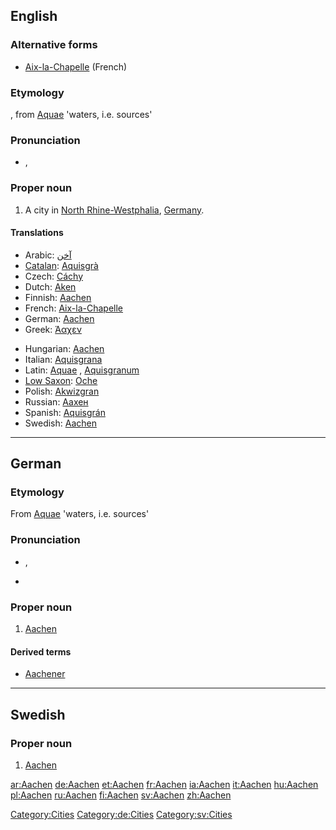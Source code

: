 {{wikipedia}}
==English==

===Alternative forms===
* [[Aix-la-Chapelle]] (French)

===Etymology===
{{etyl|de}}, from {{etyl|la}} [[Aquae]] 'waters, i.e. sources'

===Pronunciation===
* {{IPA|/'ɑːkən/}}, {{SAMPA|/"A:k@n/}}

===Proper noun===
{{infl|en|proper noun}}

# A city in [[North Rhine-Westphalia]], [[Germany]].

====Translations====
{{trans-top|city in North Rhine-Westphalia}}
* Arabic: [[آخن]]
* [[Catalan]]: [[Aquisgrà]]
* Czech: [[Cáchy]]
* Dutch: [[Aken]]
* Finnish: [[#Finnish|Aachen]]
* French: [[Aix-la-Chapelle]]
* German: [[#German|Aachen]]
* Greek: [[Άαχεν]]
{{trans-mid}}
* Hungarian: [[#Hungarian|Aachen]]
* Italian: [[Aquisgrana]]
* Latin: [[Aquae]] {{p}}, [[Aquisgranum]] {{n}}
* [[Low Saxon]]: [[Oche]]
* Polish: [[Akwizgran]]
* Russian: [[Аахен]] {{m}}
* Spanish: [[Aquisgrán]]
* Swedish: [[#Swedish|Aachen]]
{{trans-bottom}}

[[Category:Cities]]

----

==German==

===Etymology===
From {{etyl|la}} [[Aquae]] 'waters, i.e. sources'

===Pronunciation===
* {{IPA|/ˈaːxən/|lang=de}}, {{SAMPA|/"a:x@n/|lang=de}}
* {{audio|De-Aachen.ogg|Audio}}

===Proper noun===
{{de-noun-n|genitive=Aachens}}

# [[#English|Aachen]]

====Derived terms====
* [[Aachener]]

[[Category:de:Cities]]

----

==Swedish==

===Proper noun===
{{infl|sv|proper noun}}

# [[#English|Aachen]]

[[Category:sv:Cities]]

[[ar:Aachen]]
[[de:Aachen]]
[[et:Aachen]]
[[fr:Aachen]]
[[ia:Aachen]]
[[it:Aachen]]
[[hu:Aachen]]
[[pl:Aachen]]
[[ru:Aachen]]
[[fi:Aachen]]
[[sv:Aachen]]
[[zh:Aachen]]
